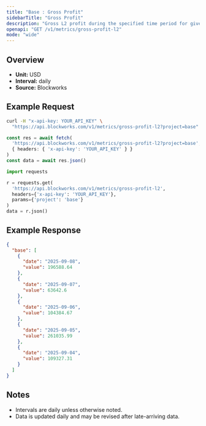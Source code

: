 ```yaml
---
title: "Base : Gross Profit"
sidebarTitle: "Gross Profit"
description: "Gross L2 profit during the specified time period for given blockchain."
openapi: "GET /v1/metrics/gross-profit-l2"
mode: "wide"
---
```


## Overview

- **Unit:** USD
- **Interval:** daily
- **Source:** Blockworks

## Example Request

<CodeGroup>

```bash cURL
curl -H "x-api-key: YOUR_API_KEY" \
  "https://api.blockworks.com/v1/metrics/gross-profit-l2?project=base"
```

```typescript TypeScript
const res = await fetch(
  'https://api.blockworks.com/v1/metrics/gross-profit-l2?project=base',
  { headers: { 'x-api-key': 'YOUR_API_KEY' } }
)
const data = await res.json()
```

```python Python
import requests

r = requests.get(
  'https://api.blockworks.com/v1/metrics/gross-profit-l2',
  headers={'x-api-key': 'YOUR_API_KEY'},
  params={'project': 'base'}
)
data = r.json()
```

</CodeGroup>

## Example Response

```json
{
  "base": [
    {
      "date": "2025-09-08",
      "value": 196588.64
    },
    {
      "date": "2025-09-07",
      "value": 63642.6
    },
    {
      "date": "2025-09-06",
      "value": 104384.67
    },
    {
      "date": "2025-09-05",
      "value": 261035.99
    },
    {
      "date": "2025-09-04",
      "value": 109327.31
    }
  ]
}
```

## Notes
- Intervals are daily unless otherwise noted.
- Data is updated daily and may be revised after late-arriving data.

